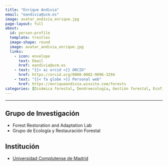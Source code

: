 ```yaml
---
title: "Enrique Andivia"
email: "eandivia@ucm.es"  
image: avatar_andivia_enrique.jpg
page-layout: full
about: 
  id: person-profile
  template: trestles
  image-shape: round
  image: avatar_andivia_enrique.jpg
  links:
    - icon: envelope
      text: Email
      href: eandivia@ucm.es
    - text: "{{< ai orcid >}} ORCID"
      href: https://orcid.org/0000-0002-9096-3294
    - text: "{{< fa globe >}} Personal web"
      href: https://enriqueandivia.wixsite.com/forests
categories: [Dinámica forestal, Dendroecología, Gestión forestal, Ecofisiología]
---
```


<hr>

:::{#person-profile}

## Grupo de Investigación
- Forest Restoration and Adaptation Lab
- Grupo de Ecología y Restauración Forestal

## Institución
- [Universidad Complutense de Madrid](https://www.ucm.es/)

:::

